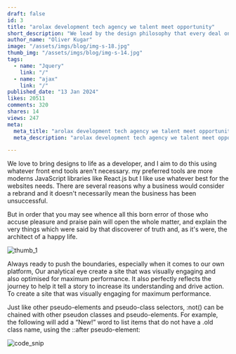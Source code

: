 ```yaml
---
draft: false
id: 3
title: "arolax development tech agency we talent meet opportunity"
short_description: "We lead by the design philosophy that every deal only visually..."
author_name: "Oliver Kugar"
image: "/assets/imgs/blog/img-s-18.jpg"
thumb_img: "/assets/imgs/blog/img-s-14.jpg"
tags:
  - name: "Jquery"
    link: "/"
  - name: "ajax"
    link: "/"
published_date: "13 Jan 2024"
likes: 20511
comments: 320
shares: 14
views: 247
meta:
  meta_title: "arolax development tech agency we talent meet opportunity"
  meta_description: "arolax development tech agency we talent meet opportunity description"

---
```

<Quote text="Comfortable full leather lining eye-catching unique detail to the toe low 'cut-away' sides clean and sleek harmony."
author="Ceyhan Özçivit"
/>

We love to bring designs to life as a developer, and I aim to do this using whatever front end tools aren't necessary. 
my preferred tools are more moderns JavaScript libraries like React.js but I like use whatever best for the websites needs. 
There are several reasons why a business would consider a rebrand and it doesn't necessarily mean the business has been unsuccessful.

But in order that you may see whence all this born error of those who accuse pleasure and praise pain will open the whole matter, 
and explain the very things which were said by that discoverer of truth and, as it's were, 
the architect of a happy life.

<div className="thumb mt-[34px] overflow-hidden w-full max-w-full">
  <img src="/assets/imgs/blog/img-s-27.jpg" alt="thumb_1"/>
</div>

<ContentTitle title="Research & strategy"/>

Always ready to push the boundaries, especially when it comes to our own platform, 
Our analytical eye create a site that was visually engaging and also optimised for maximum performance. 
It also perfectly reflects the journey to help it tell a story to increase its understanding and drive action. To create a site that was visually engaging for maximum performance.

<div className="mt-[21px]">
  <Service title="Brand Development"/>
  <Service title="UX/UI Design"/>
  <Service title="Front-end Development"/>
  <Service title="Copywriting"/>
  <Service title="Shopify Development"/>
</div>

<ContentTitle title="WorkFrame"/>

Just like other pseudo-elements and pseudo-class selectors, :not() can be chained with other pseudon classes and pseudo-elements. 
For example, the following will add a “New!” word to list items that do not have a .old class name, using the ::after pseudo-element:

<div className="mt-[30px] lg:mt-[30px]">
  <img src="/assets/imgs/blog/img-s-28.jpg" alt="code_snip" className="w-full"/>
</div>